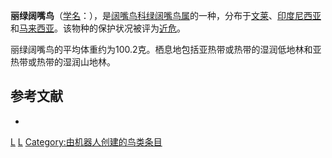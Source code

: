 {{Speciesbox
| taxon = Calyptomena hosii
| image = CalyptomenaHosiiKeulemans.jpg
| status = NT | status_system = IUCN3.1
| binomial_authority = {{link-en|理查德·鲍德勒·夏普|Richard Bowdler Sharpe|Sharpe}}, 1892
}}

'''丽绿阔嘴鸟'''（[[学名|学名]]：{{lang|la|''Calyptomena hosii''}}），是[[阔嘴鸟科|阔嘴鸟科]][[绿阔嘴鸟属|绿阔嘴鸟属]]的一种，分布于[[文莱|文莱]]、[[印度尼西亚|印度尼西亚]]和[[马来西亚|马来西亚]]。该物种的保护状况被评为[[近危|近危]]。

丽绿阔嘴鸟的平均体重约为100.2克。栖息地包括亚热带或热带的湿润低地林和亚热带或热带的湿润山地林。

== 参考文献 ==
*{{cite web|url=http://www.birdlife.org/datazone/speciesfactsheet.php?id=4037&m=0|title=Calyptomena hosii|publisher=[[国际鸟盟|BirdLife.org]]|accessdate=2011-06-27|archive-date=2016-03-05|archive-url=https://web.archive.org/web/20160305020103/http://www.birdlife.org/datazone/speciesfactsheet.php?id=4037&m=0}}
{{taxonbar}}
[[Category:_1892年描述的鸟类|L]]
[[Category:绿阔嘴鸟属|L]]
[[Category:由机器人创建的鸟类条目|Category:由机器人创建的鸟类条目]]